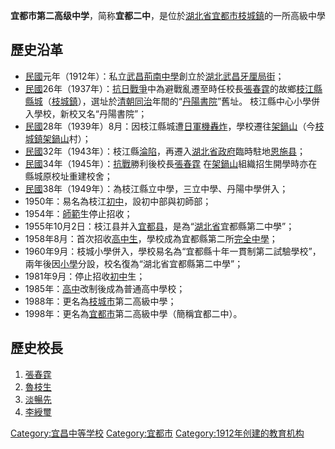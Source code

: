 {{coord|30.29703|111.50370|display=title}}

'''宜都市第二高级中学'''，简称'''宜都二中'''，是位於[[湖北省|湖北省]][[宜都市|宜都市]][[枝城鎮|枝城鎮]]的一所高級中學 
==歷史沿革== 
*[[民國紀元|民國]]元年（1912年）：私立[[武昌|武昌]][[荊南中學|荊南中學]]創立於[[湖北|湖北]][[武昌|武昌]][[牙厘局街|牙厘局街]]； 
*[[民國紀元|民國]]26年（1937年）：[[抗日戰爭|抗日戰爭]]中為避戰亂遷至時任校長[[張春霆|張春霆]]的故鄉[[枝江縣|枝江縣]][[縣城|縣城]]（[[枝城鎮|枝城鎮]]），選址於[[清朝|清朝]][[同治|同治]]年間的“[[丹陽書院|丹陽書院]]”舊址。 枝江縣中心小學併入學校，新校又名“丹陽書院”； 
*[[民國紀元|民國]]28年（1939年）8月：因枝江縣城遭[[侵华日军|日]][[軍機|軍機]][[轟炸|轟炸]]，學校遷往[[架鍋山|架鍋山]]（今[[枝城鎮|枝城鎮]][[架鍋山|架鍋山]]村）； 
*[[民國紀元|民國]]32年（1943年）：枝江縣[[淪陷|淪陷]]，再遷入[[湖北省政府|湖北省政府]]臨時駐地[[恩施县|恩施县]]； 
*[[民國紀元|民國]]34年（1945年）：[[抗日戰爭|抗戰]]勝利後校長[[張春霆（湖北人）|張春霆]] 在[[架鍋山|架鍋山]]組織招生開學時亦在縣城原校址重建校舍； 
*[[民國紀元|民國]]38年（1949年）：為枝江縣立中學，三立中學、丹陽中學併入； 
*1950年：易名為枝江[[初中|初中]]，設初中部與初師部； 
*1954年：[[師範|師範]]生停止招收； 
*1955年10月2日：枝江县并入[[宜都县|宜都县]]，是​​為“[[湖北省|湖北省]]宜都縣第二中學”； 
*1958年8月：首次招收[[高中生|高中生]]，學校成為宜都縣第二所[[完全中學|完全中學]]； 
*1960年9月：枝城小學併入，學校易名為“宜都縣十年一貫制第二試驗學校”，兩年後因[[小學|小學]]分設，校名復為“湖北省宜都縣第二中學”； 
*1981年9月：停止招收[[初中|初中]]生； 
*1985年：[[高中|高中]]改制後成為普通高中學校； 
*1988年：更名為[[枝城市|枝城市]]第二高級中學； 
*1998年：更名為[[宜都市|宜都市]]第二高級中學（簡稱宜都二中）。 

==歷史校長== 
#[[張春霆（湖北人）|張春霆]] 
#[[魯枝生|魯枝生]] 
#[[淡暢先|淡暢先]] 
#[[李綬璽|李綬璽]] 

[[Category:宜昌中等学校|Category:宜昌中等学校]] 
[[Category:宜都市|Category:宜都市]]
[[Category:1912年创建的教育机构|Category:1912年创建的教育机构]]